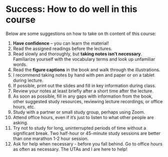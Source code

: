 # Success: How to do well in this course

Below are some suggestions on how to take on th content of this course:

1. **Have confidence** – you can learn the material!  
1. Read the assigned readings before the lectures. 
1. Read slowly and thoroughly, but **taking notes isn't necessary**. Familiarize yourself with the vocabulary terms and look up unfamiliar words.
1. Read the **figure captions** in the book and walk through the illustrations. 
1. I recommend taking notes by hand with pen and paper or on a tablet during lecture.
1. If possible, print out the slides and fill in key information during class.
1. Review your notes at least briefly after a short time after the lecture.
1. As soon as possible, fill in any gaps with information from the book, other suggested study resources, reviewing lecture recordings, or office hours, etc.
1. Study with a partner or small study group, perhaps using Zoom.
1. Attend office hours, even if it's just to listen to what other people are asking.
1. Try not to study for long, uninterrupted periods of time without a significant break.
Two half-hour or 45-minute study sessions are better than one marathon 1-2 hour session.
1. Ask for help when necessary - before you fall behind. Go to office hours as often as necessary.   The UTAs and I are here to help!